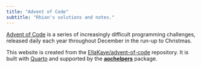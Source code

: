 ```yaml
---
title: "Advent of Code"
subtitle: "Rhian's solutions and notes."
---
```


[Advent of Code](https://adventofcode.com) is a series of increasingly difficult programming challenges, released daily each year throughout December in the run-up to Christmas.

This website is created from the 
[EllaKaye/advent-of-code](https://github.com/EllaKaye/advent-of-code) repository. 
It is built with [Quarto](https://quarto.org) and supported by the [**aochelpers**](https://ellakaye.github.io/aochelpers) package.